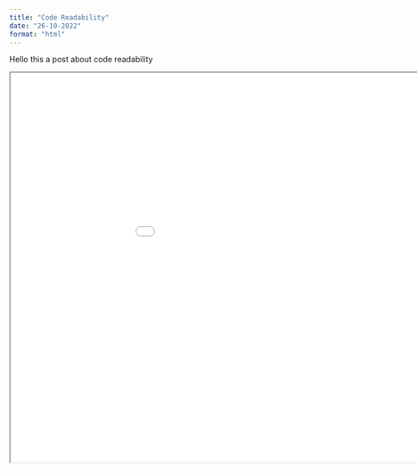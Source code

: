 ```yaml
---
title: "Code Readability"
date: "26-10-2022"
format: "html"
---
```


Hello this a post about code readability

```{=html}
<iframe width="1050" height="700" src="../../presentations/2022-10-26_code-readability/slides/2022-10-26_code-readability.html"></iframe>
```
